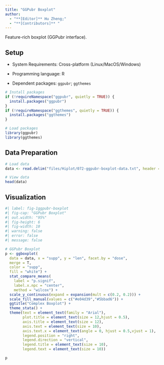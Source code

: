 ```yaml
---
title: "GGPubr Boxplot"
author:
  - "**[Editor]** Hu Zheng;"
  - "**[Contributors]** "
---
```


Feature-rich boxplot (GGPubr interface).

## Setup

-   System Requirements: Cross-platform (Linux/MacOS/Windows)

-   Programming language: R

-   Dependent packages: `ggpubr`; `ggthemes`

```r
# Install packages
if (!requireNamespace("ggpubr", quietly = TRUE)) {
  install.packages("ggpubr")
}
if (!requireNamespace("ggthemes", quietly = TRUE)) {
  install.packages("ggthemes")
}

# Load packages
library(ggpubr)
library(ggthemes)
```

## Data Preparation

```r
# Load data
data <- read.delim("files/Hiplot/072-ggpubr-boxplot-data.txt", header = T)

# View data
head(data)
```

## Visualization

```r
#| label: fig-1ggpubr-boxplot
#| fig-cap: "GGPubr Boxplot"
#| out.width: "95%"
#| fig-height: 6
#| fig-width: 10
#| warning: false
#| error: false
#| message: false

# GGPubr Boxplot
p <- ggboxplot(
  data = data, x = "supp", y = "len", facet.by = "dose",
  merge = T,
  color = "supp",
  fill = "white") + 
  stat_compare_means(
    label = "p.signif",
    label.x.npc = "center",
    method = "wilcox") + 
  scale_y_continuous(expand = expansion(mult = c(0.2, 0.2))) +
  scale_fill_manual(values = c("#e04d39","#5bbad6")) +
  ggtitle("Complex Boxplot") + 
  theme_stata() +
  theme(text = element_text(family = "Arial"),
        plot.title = element_text(size = 12,hjust = 0.5),
        axis.title = element_text(size = 12),
        axis.text = element_text(size = 10),
        axis.text.x = element_text(angle = 0, hjust = 0.5,vjust = 1),
        legend.position = "right",
        legend.direction = "vertical",
        legend.title = element_text(size = 10),
        legend.text = element_text(size = 10))

p
```

